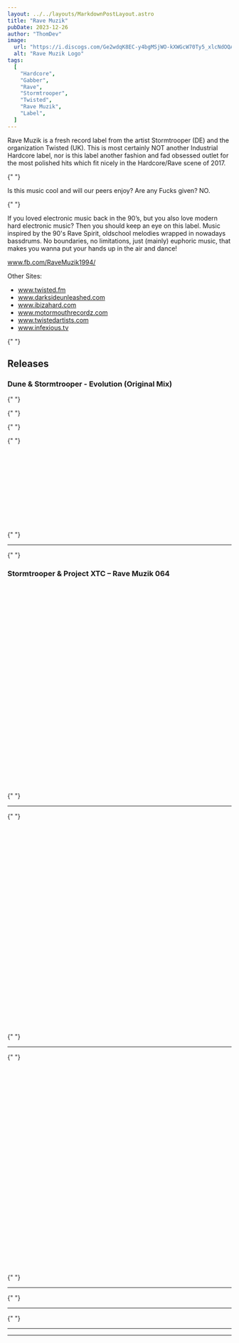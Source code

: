 ```yaml
---
layout: ../../layouts/MarkdownPostLayout.astro
title: "Rave Muzik"
pubDate: 2023-12-26
author: "ThomDev"
image:
  url: "https://i.discogs.com/Ge2wdqK8EC-y4bgMSjWO-kXWGcW70Ty5_xlcNdOQAyg/rs:fit/g:sm/q:90/h:600/w:600/czM6Ly9kaXNjb2dz/LWRhdGFiYXNlLWlt/YWdlcy9MLTEzODM5/ODctMTUxMjc3MzQ2/NS04NzU3LmpwZWc.jpeg"
  alt: "Rave Muzik Logo"
tags:
  [
    "Hardcore",
    "Gabber",
    "Rave",
    "Stormtrooper",
    "Twisted",
    "Rave Muzik",
    "Label",
  ]
---
```



<div class="credits-section">

<p>
  Rave Muzik is a fresh record label from the artist Stormtrooper (DE) and the
  organization Twisted (UK). This is most certainly NOT another Industrial
  Hardcore label, nor is this label another fashion and fad obsessed outlet for
  the most polished hits which fit nicely in the Hardcore/Rave scene of 2017.
</p>

{" "}

<p>Is this music cool and will our peers enjoy? Are any Fucks given? NO.</p>

{" "}

<p>
  If you loved electronic music back in the 90’s, but you also love modern hard
  electronic music? Then you should keep an eye on this label. Music inspired by
  the 90's Rave Spirit, oldschool melodies wrapped in nowadays bassdrums. No
  boundaries, no limitations, just (mainly) euphoric music, that makes you wanna
  put your hands up in the air and dance!
</p>

<p>
  <a
    href="https://www.fb.com/RaveMuzik1994/"
    target="_blank"
    rel="noopener noreferrer"
  >
    www.fb.com/RaveMuzik1994/
  </a>
</p>

<div>
  Other Sites:
  <ul>
    <li>
      <a href="http://www.twisted.fm" target="_blank" rel="noopener noreferrer">
        www.twisted.fm
      </a>
    </li>
    <li>
      <a
        href="http://www.darksideunleashed.com"
        target="_blank"
        rel="noopener noreferrer"
      >
        www.darksideunleashed.com
      </a>
    </li>
    <li>
      <a
        href="http://www.ibizahard.com"
        target="_blank"
        rel="noopener noreferrer"
      >
        www.ibizahard.com
      </a>
    </li>
    <li>
      <a
        href="http://www.motormouthrecordz.com"
        target="_blank"
        rel="noopener noreferrer"
      >
        www.motormouthrecordz.com
      </a>
    </li>
    <li>
      <a
        href="http://www.twistedartists.com"
        target="_blank"
        rel="noopener noreferrer"
      >
        www.twistedartists.com
      </a>
    </li>
    <li>
      <a
        href="http://www.infexious.tv"
        target="_blank"
        rel="noopener noreferrer"
      >
        www.infexious.tv
      </a>
    </li>
  </ul>
</div>

</div>

<div class="purple-section">

{" "}

<h2>Releases</h2>

  <div class="release">
    <h3>Dune & Stormtrooper - Evolution (Original Mix)</h3>

{" "}

{" "}

<div class="release-info">
  <ReleaseInformation
    releaseDate="Dec 7, 2023"
    label="Rave Muzik – RAVEMUZIK067"
    country="Netherlands"
    genre="Electronic"
    style="Happy Hardcore"
    imgUrl="https://i.discogs.com/6iWr5kueEj5kqVysfkePgUFrCHyRAkl1Z2ZiZBdt_uU/rs:fit/g:sm/q:90/h:600/w:600/czM6Ly9kaXNjb2dz/LWRhdGFiYXNlLWlt/YWdlcy9SLTI5MTM3/NzU2LTE3MDE5NzQ3/MjItNDMwMy5qcGVn.jpeg"
    imgAlt="Dune & Stormtrooper - Evolution Album Cover"
  />
</div>

{" "}

{" "}

<iframe
  width="100%"
  height="166"
  scrolling="no"
  style="border: none; overflow: auto;"

allow="autoplay"
src="https://w.soundcloud.com/player/?url=https%3A//api.soundcloud.com/tracks/1672188015&color=%2310649a&auto_play=false&hide_related=false&show_comments=true&show_user=true&show_reposts=false&show_teaser=true"

> </iframe>

  </div>

{" "}

<hr />

{" "}

<div class="release">
  <h3>Stormtrooper & Project XTC – Rave Muzik 064</h3>
  <iframe
    width="100%"
    height="450"
    scrolling="no"
    style="border: none; overflow: auto;"

    allow="autoplay"
    src="https://w.soundcloud.com/player/?url=https%3A//api.soundcloud.com/playlists/1655014522&color=%23fb008e&auto_play=false&hide_related=false&show_comments=true&show_user=true&show_reposts=false&show_teaser=true"

> </iframe>

</div>

{" "}

<hr />

{" "}

<div class="release">
  <iframe
    width="100%"
    height="450"
    scrolling="no"
    style="border: none; overflow: auto;"

    allow="autoplay"
    src="https://w.soundcloud.com/player/?url=https%3A//api.soundcloud.com/playlists/1680857598&color=%23e9e647&auto_play=false&hide_related=false&show_comments=true&show_user=true&show_reposts=false&show_teaser=true"

> </iframe>

</div>

{" "}

<hr />

{" "}

<div class="release">
  <iframe
    width="100%"
    height="450"
    scrolling="no"
    style="border: none; overflow: auto;"

    allow="autoplay"
    src="https://w.soundcloud.com/player/?url=https%3A//api.soundcloud.com/playlists/1634613022&color=%23e9e647&auto_play=false&hide_related=false&show_comments=true&show_user=true&show_reposts=false&show_teaser=true"

> </iframe>

</div>

{" "}

<hr />

{" "}

<hr />

  <div class="release">

  </div>

{" "}

<hr />

  <div class="release">

  </div>
  
  <hr />

  <div class="release">

  </div>
</div>
